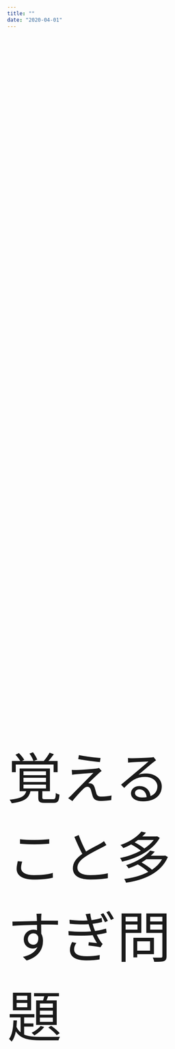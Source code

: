 ```yaml
---
title: ""
date: "2020-04-01"
---
```


<div style="width: 100%; height: 100vh">
    <div style="
    display: flex;
    justify-content: center;
    align-items: center;
    height: 100%;
    font-size: 8rem;
    ">
        覚えること多すぎ問題
    </div>
</div>
